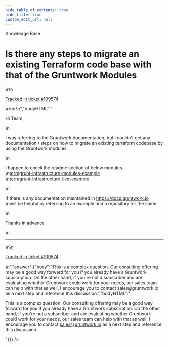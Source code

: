 ```yaml
---
hide_table_of_contents: true
hide_title: true
custom_edit_url: null
---
```



<head>
  <link rel="canonical" href="https://github.com/tnn-tnn-tnn-tnn-tnn-gruntwork-io/knowledge-base/discussions/587" />
</head>

<CenterLayout>
<span className="searchCategory">Knowledge Base</span>
<h1>Is there any steps to migrate an existing Terraform code base with that of the Gruntwork Modules</h1>
<GitHub discussion={{"id":"D_kwDOF8slf84ARXNX","number":587,"author":{"login":"bangupoc"},"title":"Is there any steps to migrate an existing Terraform code base with that of the Gruntwork Modules","body":"\r\nHi Team, \r\n\r\nI was referring to the Gruntwork documentation, but i couldn't get any documentation / steps on how to migrate an existing terraform codebase by using the Gruntwork modules.\r\n\r\nI happen to check the readme section of below modules.\r\n[terragrunt-infrastructure-modules-example](https://github.com/tnn-tnn-tnn-tnn-tnn-gruntwork-io/terragrunt-infrastructure-modules-example)\r\n[terragrunt-infrastructure-live-example](https://github.com/tnn-tnn-tnn-tnn-tnn-gruntwork-io/terragrunt-infrastructure-live-example)\r\n\r\nIf there is any documentation maintained in [https://docs.gruntwork.io](https://docs.gruntwork.io/reference/services/intro/overview)\r\nwill be helpful by referring to an example and a repository for the same.\r\n\r\nThanks in advance\r\n\r\n\r\n\r\n\r\n---\r\n\r\n<ins datetime=\"2022-11-09T08:15:43Z\">\r\n  <p><a href=\"https://support.gruntwork.io/hc/requests/109574\">Tracked in ticket #109574</a></p>\r\n</ins>\r\n","bodyHTML":"<p dir=\"auto\">Hi Team,</p>\n<p dir=\"auto\">I was referring to the Gruntwork documentation, but i couldn't get any documentation / steps on how to migrate an existing terraform codebase by using the Gruntwork modules.</p>\n<p dir=\"auto\">I happen to check the readme section of below modules.<br>\n<a href=\"https://github.com/tnn-tnn-tnn-tnn-tnn-gruntwork-io/terragrunt-infrastructure-modules-example\">terragrunt-infrastructure-modules-example</a><br>\n<a href=\"https://github.com/tnn-tnn-tnn-tnn-tnn-gruntwork-io/terragrunt-infrastructure-live-example\">terragrunt-infrastructure-live-example</a></p>\n<p dir=\"auto\">If there is any documentation maintained in <a href=\"https://docs.gruntwork.io/reference/services/intro/overview\" rel=\"nofollow\">https://docs.gruntwork.io</a><br>\nwill be helpful by referring to an example and a repository for the same.</p>\n<p dir=\"auto\">Thanks in advance</p>\n<hr>\n<ins datetime=\"2022-11-09T08:15:43Z\">\n  <p dir=\"auto\"><a href=\"https://support.gruntwork.io/hc/requests/109574\" rel=\"nofollow\">Tracked in ticket #109574</a></p>\n</ins>","answer":{"body":"This is a complex question. Our consulting offering may be a good way forward for you if you already have a Gruntwork subscription. On the other hand, if you're not a subscriber and are evaluating whether Gruntwork could work for your needs, our sales team can help with that as well. I encourage you to contact sales@gruntwork.io as a next step and reference this discussion.","bodyHTML":"<p dir=\"auto\">This is a complex question. Our consulting offering may be a good way forward for you if you already have a Gruntwork subscription. On the other hand, if you're not a subscriber and are evaluating whether Gruntwork could work for your needs, our sales team can help with that as well. I encourage you to contact <a href=\"mailto:sales@gruntwork.io\">sales@gruntwork.io</a> as a next step and reference this discussion.</p>"}}} />

</CenterLayout>
  

<!-- ##DOCS-SOURCER-START
{
  "sourcePlugin": "github-discussions",
  "hash": "830838a605686e892d9da8c615dbd830"
}
##DOCS-SOURCER-END -->
